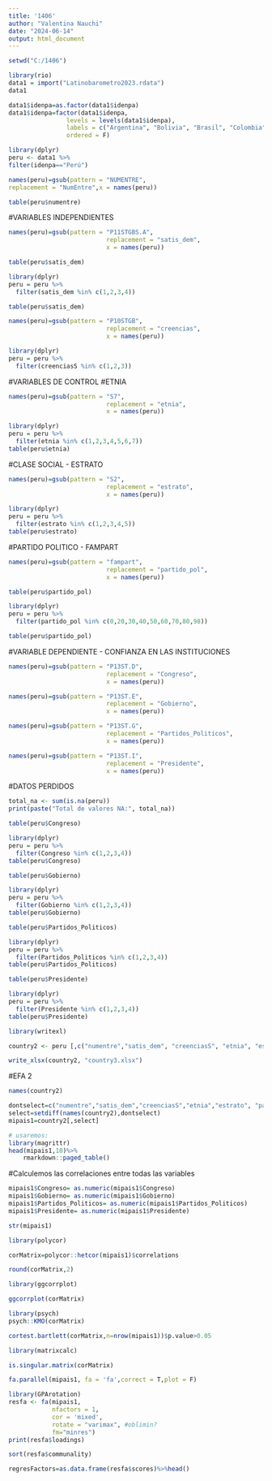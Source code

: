 ---
title: '1406'
author: "Valentina Nauchi"
date: "2024-06-14"
output: html_document
---

```{r}
setwd("C:/1406")
```

```{r}
library(rio)
data1 = import("Latinobarometro2023.rdata")
data1
```

```{r}
data1$idenpa=as.factor(data1$idenpa)
data1$idenpa=factor(data1$idenpa,
                levels = levels(data1$idenpa),
                labels = c("Argentina", "Bolivia", "Brasil", "Colombia", "Costa Rica" , "Chile" , "Ecuador", "El Salvador", "Guatemala", "Honduras", "México", "Nicaragua", "Panamá", "Paraguay", "Perú", "Uruguay", "Venezuela"),
                ordered = F)
```

```{r}
library(dplyr)
peru <- data1 %>%
filter(idenpa=="Perú")
```

```{r}
names(peru)=gsub(pattern = "NUMENTRE",
replacement = "NumEntre",x = names(peru))
```

```{r}
table(peru$numentre)
```

#VARIABLES INDEPENDIENTES 

```{r}
names(peru)=gsub(pattern = "P11STGBS.A",
                           replacement = "satis_dem",
                           x = names(peru))
```

```{r}
table(peru$satis_dem)
```
```{r}
library(dplyr)
peru = peru %>%
  filter(satis_dem %in% c(1,2,3,4))
```

```{r}
table(peru$satis_dem)
```
```{r}
names(peru)=gsub(pattern = "P10STGB",
                           replacement = "creencias",
                           x = names(peru))
```


```{r}
library(dplyr)
peru = peru %>%
  filter(creenciasS %in% c(1,2,3))
```

#VARIABLES DE CONTROL 
#ETNIA 

```{r}
names(peru)=gsub(pattern = "S7",
                           replacement = "etnia",
                           x = names(peru))
```

```{r}
library(dplyr)
peru = peru %>%
  filter(etnia %in% c(1,2,3,4,5,6,7))
table(peru$etnia)
```
#CLASE SOCIAL - ESTRATO
```{r}
names(peru)=gsub(pattern = "S2",
                           replacement = "estrato",
                           x = names(peru))
```

```{r}
library(dplyr)
peru = peru %>%
  filter(estrato %in% c(1,2,3,4,5))
table(peru$estrato)
```
#PARTIDO POLITICO - FAMPART

```{r}
names(peru)=gsub(pattern = "fampart",
                           replacement = "partido_pol",
                           x = names(peru))
```

```{r}
table(peru$partido_pol)
```


```{r}
library(dplyr)
peru = peru %>%
  filter(partido_pol %in% c(0,20,30,40,50,60,70,80,98))
```

```{r}
table(peru$partido_pol)
```
#VARIABLE DEPENDIENTE - CONFIANZA EN LAS INSTITUCIONES 
```{r}
names(peru)=gsub(pattern = "P13ST.D",
                           replacement = "Congreso",
                           x = names(peru))
```

```{r}
names(peru)=gsub(pattern = "P13ST.E",
                           replacement = "Gobierno",
                           x = names(peru))
```

```{r}
names(peru)=gsub(pattern = "P13ST.G",
                           replacement = "Partidos_Politicos",
                           x = names(peru))
```

```{r}
names(peru)=gsub(pattern = "P13ST.I",
                           replacement = "Presidente",
                           x = names(peru))
```

#DATOS PERDIDOS 
```{r}
total_na <- sum(is.na(peru))
print(paste("Total de valores NA:", total_na))
```
```{r}
table(peru$Congreso)
```
```{r}
library(dplyr)
peru = peru %>%
  filter(Congreso %in% c(1,2,3,4))
table(peru$Congreso)
```
```{r}
table(peru$Gobierno)
```
```{r}
library(dplyr)
peru = peru %>%
  filter(Gobierno %in% c(1,2,3,4))
table(peru$Gobierno)
```
```{r}
table(peru$Partidos_Politicos)
```
```{r}
library(dplyr)
peru = peru %>%
  filter(Partidos_Politicos %in% c(1,2,3,4))
table(peru$Partidos_Politicos)
```

```{r}
table(peru$Presidente)
```
```{r}
library(dplyr)
peru = peru %>%
  filter(Presidente %in% c(1,2,3,4))
table(peru$Presidente)
```

```{r}
library(writexl)

country2 <- peru [,c("numentre","satis_dem", "creenciasS", "etnia", "estrato", "partido_pol", "Congreso", "Gobierno", "Partidos_Politicos", "Presidente")]

write_xlsx(country2, "country3.xlsx")
```


#EFA 2 



```{r}
names(country2)
```

```{r}
dontselect=c("numentre","satis_dem","creenciasS","etnia","estrato", "partido_pol")
select=setdiff(names(country2),dontselect) 
mipais1=country2[,select]

# usaremos:
library(magrittr)
head(mipais1,10)%>%
    rmarkdown::paged_table()
```
#Calculemos las correlaciones entre todas las variables

```{r}
mipais1$Congreso= as.numeric(mipais1$Congreso)
mipais1$Gobierno= as.numeric(mipais1$Gobierno)
mipais1$Partidos_Politicos= as.numeric(mipais1$Partidos_Politicos)
mipais1$Presidente= as.numeric(mipais1$Presidente)
```

```{r}
str(mipais1)
```


```{r}
library(polycor)
```

```{r}
corMatrix=polycor::hetcor(mipais1)$correlations
```

```{r}
round(corMatrix,2)
```
```{r}
library(ggcorrplot)

ggcorrplot(corMatrix)
```

```{r}
library(psych)
psych::KMO(corMatrix) 
```
```{r}
cortest.bartlett(corMatrix,n=nrow(mipais1))$p.value>0.05
```
```{r}
library(matrixcalc)

is.singular.matrix(corMatrix)
```
```{r}
fa.parallel(mipais1, fa = 'fa',correct = T,plot = F)
```
```{r}
library(GPArotation)
resfa <- fa(mipais1,
            nfactors = 1,
            cor = 'mixed',
            rotate = "varimax", #oblimin?
            fm="minres")
print(resfa$loadings)
```

```{r}
sort(resfa$communality)
```
```{r}
regresFactors=as.data.frame(resfa$scores)%>%head()
```





